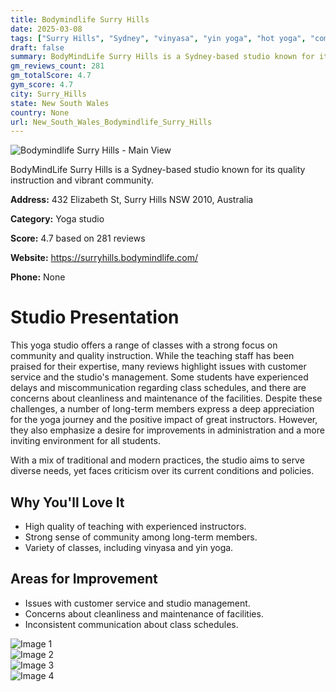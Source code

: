 ```yaml
---
title: Bodymindlife Surry Hills
date: 2025-03-08
tags: ["Surry Hills", "Sydney", "vinyasa", "yin yoga", "hot yoga", "community-oriented", "professional instruction", "Surry Hills"]  
draft: false
summary: BodyMindLife Surry Hills is a Sydney-based studio known for its quality instruction and vibrant community.
gm_reviews_count: 281
gm_totalScore: 4.7
gym_score: 4.7
city: Surry_Hills
state: New South Wales
country: None
url: New_South_Wales_Bodymindlife_Surry_Hills
---
```


<div className="aspect-[16/9] relative my-8">
  <img 
    src="https://lh5.googleusercontent.com/p/AF1QipO7KEGgx4BdXow9EAdXxaC9osHBTdgy_dOIv1y1=w1920-h1080-k-no"
    alt="Bodymindlife Surry Hills - Main View"
    className="object-cover absolute inset-0 w-full h-full rounded-lg"
  />
</div>

BodyMindLife Surry Hills is a Sydney-based studio known for its quality instruction and vibrant community.

**Address:** 432 Elizabeth St, Surry Hills NSW 2010, Australia

**Category:** Yoga studio

**Score:** 4.7 based on 281 reviews

**Website:** https://surryhills.bodymindlife.com/

**Phone:** None

# Studio Presentation

This yoga studio offers a range of classes with a strong focus on community and quality instruction. While the teaching staff has been praised for their expertise, many reviews highlight issues with customer service and the studio's management. Some students have experienced delays and miscommunication regarding class schedules, and there are concerns about cleanliness and maintenance of the facilities. Despite these challenges, a number of long-term members express a deep appreciation for the yoga journey and the positive impact of great instructors. However, they also emphasize a desire for improvements in administration and a more inviting environment for all students.

With a mix of traditional and modern practices, the studio aims to serve diverse needs, yet faces criticism over its current conditions and policies.

## Why You'll Love It

- High quality of teaching with experienced instructors.
- Strong sense of community among long-term members.
- Variety of classes, including vinyasa and yin yoga.

## Areas for Improvement

- Issues with customer service and studio management.
- Concerns about cleanliness and maintenance of facilities.
- Inconsistent communication about class schedules.

<div className="grid grid-cols-1 xl:grid-cols-2 gap-4 my-8">
<div className="aspect-[4/3] relative"><img src="https://lh3.googleusercontent.com/p/AF1QipMt8aCiUmAiU8kefqXjqtuUDNDW-oYToi_tEPpo=w1920-h1080-k-no" alt="Image 1" className="object-cover absolute inset-0 w-full h-full rounded-lg" /></div>
<div className="aspect-[4/3] relative"><img src="https://lh5.googleusercontent.com/p/AF1QipPPZt5EEoitVfAHgtRAQy3omqH_ir1dLodP0DbX=w1920-h1080-k-no" alt="Image 2" className="object-cover absolute inset-0 w-full h-full rounded-lg" /></div>
<div className="aspect-[4/3] relative"><img src="https://lh5.googleusercontent.com/p/AF1QipNJjxrkpxpb5M05Zz8ozF_YHWq1JJM-03lubp6j=w1920-h1080-k-no" alt="Image 3" className="object-cover absolute inset-0 w-full h-full rounded-lg" /></div>
<div className="aspect-[4/3] relative"><img src="https://lh5.googleusercontent.com/p/AF1QipM7mveYFI298E9cKvFiUXPx_mK2QYO6mHlJUepx=w1920-h1080-k-no" alt="Image 4" className="object-cover absolute inset-0 w-full h-full rounded-lg" /></div>
</div>